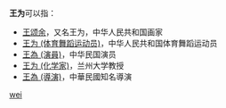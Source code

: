 '''王为'''可以指：
* [[王颂余|王颂余]]，又名王为，中华人民共和国画家
* [[王为_(体育舞蹈运动员)|王为 (体育舞蹈运动员)]]，中华人民共和国体育舞蹈运动员
* [[王為_(演員)|王為 (演員)]]，中华民国演员
* [[王为_(化学家)|王为 (化学家)]]，兰州大学教授
* [[王為_(導演)|王為 (導演)]]，中華民國知名導演

{{disambig}}

[[Category:二字王姓人名消歧义|wei]]